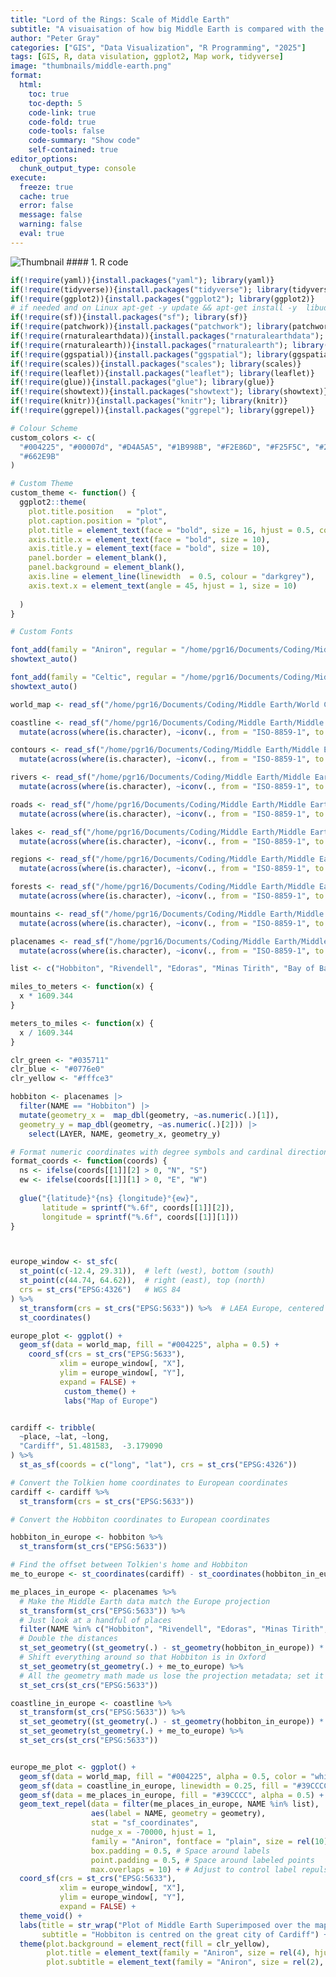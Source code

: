 ```yaml
---
title: "Lord of the Rings: Scale of Middle Earth"
subtitle: "A visuaisation of how big Middle Earth is compared with the size of Europe. Sam and Frodo walked a long way! Hobbiton is centered on Cardiff in Wales - just because"
author: "Peter Gray"
categories: ["GIS", "Data Visualization", "R Programming", "2025"]
tags: [GIS, R, data visulation, ggplot2, Map work, tidyverse]
image: "thumbnails/middle-earth.png"
format:
  html:
    toc: true
    toc-depth: 5
    code-link: true
    code-fold: true
    code-tools: false
    code-summary: "Show code"
    self-contained: true
editor_options: 
  chunk_output_type: console
execute: 
  freeze: true                                                  
  cache: true                                                   
  error: false
  message: false
  warning: false
  eval: true
---
```


![Thumbnail](thumbnails/middle-earth.png)
#### 1. R code
```r

if(!require(yaml)){install.packages("yaml"); library(yaml)}
if(!require(tidyverse)){install.packages("tidyverse"); library(tidyverse)}
if(!require(ggplot2)){install.packages("ggplot2"); library(ggplot2)}
# if needed and on Linux apt-get -y update && apt-get install -y  libudunits2-dev libgdal-dev libgeos-dev libproj-dev
if(!require(sf)){install.packages("sf"); library(sf)}
if(!require(patchwork)){install.packages("patchwork"); library(patchwork)}
if(!require(rnaturalearthdata)){install.packages("rnaturalearthdata"); library(rnaturalearthdata)}
if(!require(rnaturalearth)){install.packages("rnaturalearth"); library(rnaturalearth)}
if(!require(ggspatial)){install.packages("ggspatial"); library(ggspatial)}
if(!require(scales)){install.packages("scales"); library(scales)}
if(!require(leaflet)){install.packages("leaflet"); library(leaflet)}
if(!require(glue)){install.packages("glue"); library(glue)}
if(!require(showtext)){install.packages("showtext"); library(showtext)}
if(!require(knitr)){install.packages("knitr"); library(knitr)}
if(!require(ggrepel)){install.packages("ggrepel"); library(ggrepel)}

# Colour Scheme
custom_colors <- c(
  "#004225", "#00007d", "#D4A5A5", "#1B998B", "#F2E86D", "#F25F5C", "#247BA0",  
  "#662E9B"
)

# Custom Theme
custom_theme <- function() {
  ggplot2::theme(
    plot.title.position   = "plot",
    plot.caption.position = "plot",
    plot.title = element_text(face = "bold", size = 16, hjust = 0.5, color = "#000036"),
    axis.title.x = element_text(face = "bold", size = 10),
    axis.title.y = element_text(face = "bold", size = 10),
    panel.border = element_blank(),
    panel.background = element_blank(),
    axis.line = element_line(linewidth  = 0.5, colour = "darkgrey"),
    axis.text.x = element_text(angle = 45, hjust = 1, size = 10)
    
  )
}

# Custom Fonts 

font_add(family = "Aniron", regular = "/home/pgr16/Documents/Coding/Middle Earth/Fonts/anirm___.ttf")
showtext_auto()

font_add(family = "Celtic", regular = "/home/pgr16/Documents/Coding/Middle Earth/Fonts/UncialAntiqua-Regular.ttf")
showtext_auto()

world_map <- read_sf("/home/pgr16/Documents/Coding/Middle Earth/World Countries/ne_50m_admin_0_countries.shp")

coastline <- read_sf("/home/pgr16/Documents/Coding/Middle Earth/Middle Earth/Coastline2.shp") |> 
  mutate(across(where(is.character), ~iconv(., from = "ISO-8859-1", to = "UTF-8")))

contours <- read_sf("/home/pgr16/Documents/Coding/Middle Earth/Middle Earth/Contours_18.shp") |> 
  mutate(across(where(is.character), ~iconv(., from = "ISO-8859-1", to = "UTF-8")))

rivers <- read_sf("/home/pgr16/Documents/Coding/Middle Earth/Middle Earth/Rivers.shp") |> 
  mutate(across(where(is.character), ~iconv(., from = "ISO-8859-1", to = "UTF-8")))

roads <- read_sf("/home/pgr16/Documents/Coding/Middle Earth/Middle Earth/Roads.shp") |> 
  mutate(across(where(is.character), ~iconv(., from = "ISO-8859-1", to = "UTF-8")))

lakes <- read_sf("/home/pgr16/Documents/Coding/Middle Earth/Middle Earth/Lakes.shp") |> 
  mutate(across(where(is.character), ~iconv(., from = "ISO-8859-1", to = "UTF-8")))

regions <- read_sf("/home/pgr16/Documents/Coding/Middle Earth/Middle Earth/Regions_Anno.shp") |> 
  mutate(across(where(is.character), ~iconv(., from = "ISO-8859-1", to = "UTF-8")))

forests <- read_sf("/home/pgr16/Documents/Coding/Middle Earth/Middle Earth/Forests.shp") |> 
  mutate(across(where(is.character), ~iconv(., from = "ISO-8859-1", to = "UTF-8")))

mountains <- read_sf("/home/pgr16/Documents/Coding/Middle Earth/Middle Earth/Mountains_Anno.shp") |> 
  mutate(across(where(is.character), ~iconv(., from = "ISO-8859-1", to = "UTF-8")))

placenames <- read_sf("/home/pgr16/Documents/Coding/Middle Earth/Middle Earth/Combined_Placenames.shp") |> 
  mutate(across(where(is.character), ~iconv(., from = "ISO-8859-1", to = "UTF-8")))

list <- c("Hobbiton", "Rivendell", "Edoras", "Minas Tirith", "Bay of Bafalas", "Bay of Umbar", "Fangorn", "Grey Havens", "Helm's Deep", "Isengard", "Lórien", "Mirkwood", "Mt Doom", "Sea of Rhun", "Mt Doom")

miles_to_meters <- function(x) {
  x * 1609.344
}

meters_to_miles <- function(x) {
  x / 1609.344
}

clr_green <- "#035711"
clr_blue <- "#0776e0"
clr_yellow <- "#fffce3"

hobbiton <- placenames |> 
  filter(NAME == "Hobbiton") |> 
  mutate(geometry_x =  map_dbl(geometry, ~as.numeric(.)[1]),
  geometry_y = map_dbl(geometry, ~as.numeric(.)[2])) |> 
    select(LAYER, NAME, geometry_x, geometry_y)

# Format numeric coordinates with degree symbols and cardinal directions
format_coords <- function(coords) {
  ns <- ifelse(coords[[1]][2] > 0, "N", "S")
  ew <- ifelse(coords[[1]][1] > 0, "E", "W")
  
  glue("{latitude}°{ns} {longitude}°{ew}",
       latitude = sprintf("%.6f", coords[[1]][2]),
       longitude = sprintf("%.6f", coords[[1]][1]))
}



europe_window <- st_sfc(
  st_point(c(-12.4, 29.31)),  # left (west), bottom (south)
  st_point(c(44.74, 64.62)),  # right (east), top (north)
  crs = st_crs("EPSG:4326")   # WGS 84
) %>% 
  st_transform(crs = st_crs("EPSG:5633")) %>%  # LAEA Europe, centered in Portugal
  st_coordinates()

europe_plot <- ggplot() +
  geom_sf(data = world_map, fill = "#004225", alpha = 0.5) +
    coord_sf(crs = st_crs("EPSG:5633"),
           xlim = europe_window[, "X"],
           ylim = europe_window[, "Y"],
           expand = FALSE) +
            custom_theme() +
            labs("Map of Europe")


cardiff <- tribble(
  ~place, ~lat, ~long,
  "Cardiff", 51.481583,  -3.179090
) %>% 
  st_as_sf(coords = c("long", "lat"), crs = st_crs("EPSG:4326")) 

# Convert the Tolkien home coordinates to European coordinates
cardiff <- cardiff %>% 
  st_transform(crs = st_crs("EPSG:5633"))

# Convert the Hobbiton coordinates to European coordinates

hobbiton_in_europe <- hobbiton %>% 
  st_transform(st_crs("EPSG:5633"))

# Find the offset between Tolkien's home and Hobbiton
me_to_europe <- st_coordinates(cardiff) - st_coordinates(hobbiton_in_europe)

me_places_in_europe <- placenames %>% 
  # Make the Middle Earth data match the Europe projection
  st_transform(st_crs("EPSG:5633")) %>%
  # Just look at a handful of places
  filter(NAME %in% c("Hobbiton", "Rivendell", "Edoras", "Minas Tirith", "Mt Doom")) %>% 
  # Double the distances
  st_set_geometry((st_geometry(.) - st_geometry(hobbiton_in_europe)) * 2 + st_geometry(hobbiton_in_europe)) %>% 
  # Shift everything around so that Hobbiton is in Oxford
  st_set_geometry(st_geometry(.) + me_to_europe) %>% 
  # All the geometry math made us lose the projection metadata; set it again
  st_set_crs(st_crs("EPSG:5633"))

coastline_in_europe <- coastline %>% 
  st_transform(st_crs("EPSG:5633")) %>%
  st_set_geometry((st_geometry(.) - st_geometry(hobbiton_in_europe)) * 2 + st_geometry(hobbiton_in_europe)) %>% 
  st_set_geometry(st_geometry(.) + me_to_europe) %>% 
  st_set_crs(st_crs("EPSG:5633"))


europe_me_plot <- ggplot() + 
  geom_sf(data = world_map, fill = "#004225", alpha = 0.5, color = "white", linewidth = 0.25) +
  geom_sf(data = coastline_in_europe, linewidth = 0.25, fill = "#39CCCC") +
  geom_sf(data = me_places_in_europe, fill = "#39CCCC", alpha = 0.5) +
  geom_text_repel(data = filter(me_places_in_europe, NAME %in% list), 
                  aes(label = NAME, geometry = geometry), 
                  stat = "sf_coordinates",
                  nudge_x = -70000, hjust = 1, 
                  family = "Aniron", fontface = "plain", size = rel(10),
                  box.padding = 0.5, # Space around labels
                  point.padding = 0.5, # Space around labeled points
                  max.overlaps = 10) + # Adjust to control label repulsion
  coord_sf(crs = st_crs("EPSG:5633"),
           xlim = europe_window[, "X"],
           ylim = europe_window[, "Y"],
           expand = FALSE) +
  theme_void() +
  labs(title = str_wrap("Plot of Middle Earth Superimposed over the map of Europe", 40), 
       subtitle = "Hobbiton is centred on the great city of Cardiff") +
  theme(plot.background = element_rect(fill = clr_yellow),
        plot.title = element_text(family = "Aniron", size = rel(4), hjust = 0.02),
        plot.subtitle = element_text(family = "Aniron", size = rel(2), hjust = 0.02))


```
